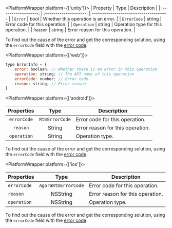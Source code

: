 <PlatformWrapper platform={['unity']}>
| Property | Type | Description |
| :------------------: | :--------------------: | ------------------------------------- |
|   `Error`   |  bool  | Whether this operation is an error. |
| `ErrorCode` | string | Error code for this operation. |
| `Operation` | string | Operation type for this operation. |
| `Reason` | string | Error reason for this operation. |

To find out the cause of the error and get the corresponding solution, using the `errorCode` field with the <a href="#error-codes-table">error code</a >.

</PlatformWrapper>

<PlatformWrapper platform={['web']}>

```javascript
type ErrorInfo = {
    error: boolean; // Whether there is an error in this operation
    operation: string; // The API name of this operation
    errorCode: number; // Error code.
    reason: string; // Error reason
}
```

</PlatformWrapper>

<PlatformWrapper platform={['android']}>

| Properties | Type | Description |
| :------------------: | :--------------------: | ------------------------------------- |
| `errorCode` | `RtmErrorCode` | Error code for this operation. |
| `reason` | String | Error reason for this operation. |
| `operation` | String | Operation type. |

To find out the cause of the error and get the corresponding solution, using the `errorCode` field with the <a href="#error-codes-table">error code</a >.

</PlatformWrapper>

<PlatformWrapper platform={['ios']}>

| Properties | Type | Description |
| :------------------ | :--------------------: | ------------------------------------- |
| `errorCode` | `AgoraRtmErrorCode` | Error code for this operation. |
| `reason` | NSString | Error reason for this operation. |
| `operation` | NSString | Operation type. |

To find out the cause of the error and get the corresponding solution, using the `errorCode` field with the <a href="#error-codes-table">error code</a >.

</PlatformWrapper>